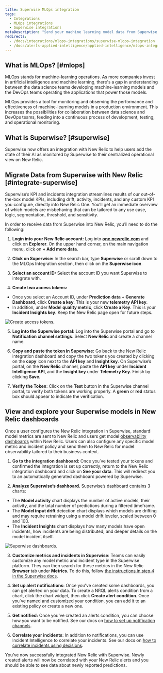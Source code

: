 ```yaml
---
title: Superwise MLOps integration
tags:
  - Integrations
  - MLOps integrations
  - Superwise integrations
metaDescription: "Send your machine learning model data from Superwise to New Relic to understand your model's performance."
redirects:
  - /docs/integrations/mlops-integrations/superwise-mlops-integration
  - /docs/alerts-applied-intelligence/applied-intelligence/mlops-integrations/superwise-mlops-integration
---
```


## What is MLOps? [#mlops]

MLOps stands for machine-learning operations. As more companies invest in artificial intelligence and machine learning, there's a gap in understanding between the data science teams developing machine-learning models and the DevOps teams operating the applications that power those models.

MLOps provides a tool for monitoring and observing the performance and effectiveness of machine-learning models in a production environment. This increases the possibilities for collaboration between data science and DevOps teams, feeding into a continuous process of development, testing, and operational monitoring.

## What is Superwise? [#superwise]

Superwise now offers an integration with New Relic to help users add the state of their AI as monitored by Superwise to their centralized operational view on New Relic.

## Migrate Data from Superwise with New Relic [#integrate-superwise] 

Superwise’s KPI and incidents integration streamlines results of our out-of-the-box model KPIs, including drift, activity, incidents, and any custom KPI you configure, directly into New Relic One. You’ll get an immediate overview of which models are misbehaving that can be tailored to any use case, logic, segmentation, threshold, and sensitivity. 

In order to receive data from Superwise into New Relic, you’ll need to do the following:
1. **Login into your New Relic account:** Log into **[one.newrelic.com](https://one.newrelic.com)** and click on **Explorer**. On the upper hand corner, on the main navigation menu, click on **+ Add more data**.

2. **Click on Superwise:** In the search bar, type **Superwise** or scroll down to the MLOps Integration section, then click on the **Superwise icon**.  

3. **Select an account ID:** Select the account ID you want Superwise to integrate with.

4. **Create two access tokens:** 
* Once you select an Account ID, under **Prediction data + Generate Dashboard**, click **Create a key**. This is your new **telemetry API key**. 
* In addition, under **Model quality metric**, click **Create a Key**. This is your **Incident Insights key**. Keep the New Relic page open for future steps.  

![Create access tokens.](./images/superwise01.png "Create access tokens")

5. **Log into the Superwise portal:** Log into the Superwise portal and go to **Notification channel settings**. Select **New Relic** and create a channel name.

6. **Copy and paste the token in Superwise:** Go back to the New Relic integration dashboard and copy the two tokens you created by clicking on the **copy** icon next to the **API key** and **Insight key**. On Superwise’s portal, on the **New Relic** channel, paste the **API key** under **Incident Intelligence API**, and the **Insight key** under **Telemetry Key**. Finish by clicking **Save**.

7. **Verify the Token:** Click on the **Test** button in the Superwise channel portal, to verify both tokens are working properly. A **green** or **red** status box should appear to indicate the verification.

## View and explore your Superwise models in New Relic dashboards

Once a user configures the New Relic integration in Superwise, standard model metrics are sent to New Relic and users get model [observability dashboards](/docs/query-your-data/explore-query-data/dashboards/introduction-dashboards/) within New Relic. Users can also configure any specific model metric and incident policy and send them to  New Relic for model observability tailored to their business context. 

1. **Go to the integration dashboard:** Once you’ve tested your tokens and confirmed the integration is set up correctly, return to the New Relic integration dashboard and click on **See your data**. This will redirect you to an automatically generated dashboard powered by Superwise.

2. **Analyze Superwise’s dashboard.** Superwise’s dashboard contains 3 charts: 
* The **Model activity** chart displays the number of active models, their activity, and the total number of predictions during a filtered timeframe. 
* The **Model input drift** detection chart displays which models are drifting and may require retraining using a model drift leveler, scaled between 0 and 100. 
* The **Incident Insights** chart displays how many models have open incidents, how incidents are being distributed, and deeper details on the model incident itself. 

![Superwise dashboards.](./images/superwise2.png "Superwise's dashboards")

3. **Customize metrics and incidents in Superwise:** Teams can easily customize any model metric and incident type in the Superwise platform. They can then search for these metrics in the New Relic **Browser** tab under **Metrics**. To do this, follow [the instructions in step 4 in the Superwise docs](https://docs.superwise.ai/docs/new-relic#4-customize-metrics-and-incidents-you-would-like-to-send).

4. **Set up alert notifications:** Once you've created some dashboards, you can get alerted on your data. To create a NRQL alerts condition from a chart, click the chart widget, then click **Create alert condition**. Once you've named and customized your condition, you can add it to an existing policy or create a new one.

5. **Get notified:** Once you've created an alerts condition, you can choose how you want to be notified. See our docs on [how to set up notification channels](/docs/alerts-applied-intelligence/new-relic-alerts/alert-notifications/notification-channels-control-where-send-alerts/).

6. **Correlate your incidents:** In addition to notifications, you can use Incident Intelligence to correlate your incidents. See our docs on [how to correlate incidents using decisions](/docs/alerts-applied-intelligence/applied-intelligence/incident-intelligence/change-applied-intelligence-correlation-logic-decisions/).

You’ve now successfully integrated New Relic with Superwise. Newly created alerts will now be correlated with your New Relic alerts and you should be able to see data about newly reported predictions. 
